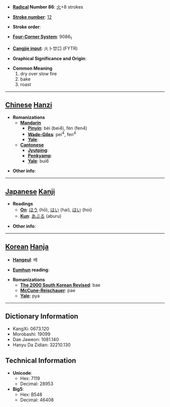 * '''[[Wiktionary:Chinese radical index| Radical]] Number 86''': [[Wiktionary:Chinese radical index 火|火]]+8 strokes

* '''[[Wiktionary:Chinese total strokes index|Stroke number]]''': [[Wiktionary:Chinese total strokes index 12|12]]

* '''Stroke order''': 

* '''[[Wiktionary:Chinese four corner index|Four-Corner System]]''': 9086<sub>1</sub>

* '''[[Wiktionary:Chinese Cangjie index|Cangjie input]]''': 火卜廿口 (FYTR)

* '''Graphical Significance and Origin''': 

* '''Common Meaning'''
*#dry over slow fire
*# bake
*# roast


----

== [[Chinese]] [[Hanzi]] ==

* '''Romanizations'''
** '''[[Mandarin]]'''
*** '''[[Pinyin]]''': bèi (bei4), fèn (fen4)
*** '''[[Wade-Giles]]''': pei<sup>4</sup>, fen<sup>4</sup>
*** '''[[Yale]]''': 
** '''[[Cantonese]]'''
*** '''[[Jyutping]]''':
*** '''[[Penkyamp]]''': 
*** '''[[Yale]]''': bui6

* '''Other info''': 

----

== [[Japanese]] [[Kanji]] ==

* '''Readings'''
** '''[[On]]''': [[ほう]] (hō), [[はい]] (hai), [[ほい]] (hoi)
** '''[[Kun]]''': [[あぶる]] (aburu)

* '''Other info''':  

----

== [[Korean]] [[Hanja]] ==

* '''[[Hangeul]]''': 배

* '''[[Eumhun]] reading''': 

* '''Romanizations'''
** '''[[The 2000 South Korean Revised Romanization|The 2000 South Korean Revised]]''': bae
** '''[[McCune-Reischauer]]''': pae
** '''[[Yale]]''': pya

----

== Dictionary Information ==

* KangXi: 0673.120
* Morobashi: 19099
* Dae Jaweon: 1081.140
* Hanyu Da Zidian: 32210.130

== Technical Information ==

* '''Unicode''':
** Hex: 7119
** Decimal: 28953
* '''Big5''':
** Hex: B548
** Decimal: 46408